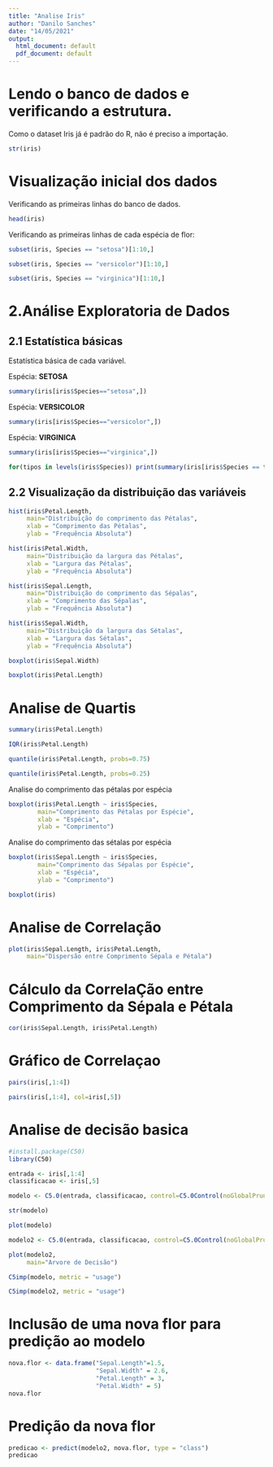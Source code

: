 ```yaml
---
title: "Analise Iris"
author: "Danilo Sanches"
date: "14/05/2021"
output:
  html_document: default
  pdf_document: default
---
```


# Lendo o banco de dados e verificando a estrutura.
Como o dataset Iris já é padrão do R, não é preciso a importação.

```r
str(iris)
```
# Visualização inicial dos dados

Verificando as primeiras linhas do banco de dados.
```r
head(iris)
```

Verificando as primeiras linhas de cada espécia de flor:
```r
subset(iris, Species == "setosa")[1:10,]
```

```r
subset(iris, Species == "versicolor")[1:10,]
```


```r
subset(iris, Species == "virginica")[1:10,]
```


# 2.Análise Exploratoria de Dados

## 2.1 Estatística básicas

Estatística básica de cada variável.

Espécia: **SETOSA**
```r
summary(iris[iris$Species=="setosa",])
```


Espécia: **VERSICOLOR**
```r
summary(iris[iris$Species=="versicolor",])
```

Espécia: **VIRGINICA**
```r
summary(iris[iris$Species=="virginica",])
```


```r
for(tipos in levels(iris$Species)) print(summary(iris[iris$Species == tipos,]))
```


## 2.2 Visualização da  distribuição das variáveis
```r
hist(iris$Petal.Length,
     main="Distribuição do comprimento das Pétalas",
     xlab = "Comprimento das Pétalas",
     ylab = "Frequência Absoluta")
```


```r
hist(iris$Petal.Width,
     main="Distribuição da largura das Pétalas",
     xlab = "Largura das Pétalas",
     ylab = "Frequência Absoluta")
```


```r
hist(iris$Sepal.Length,
     main="Distribuição do comprimento das Sépalas",
     xlab = "Comprimento das Sépalas",
     ylab = "Frequência Absoluta")
```


```r
hist(iris$Sepal.Width,
     main="Distribuição da largura das Sétalas",
     xlab = "Largura das Sétalas",
     ylab = "Frequência Absoluta")
```


```r
boxplot(iris$Sepal.Width)
```



```r
boxplot(iris$Petal.Length)
```

# Analise de Quartis

```r
summary(iris$Petal.Length)
```

```r
IQR(iris$Petal.Length)
```

```r
quantile(iris$Petal.Length, probs=0.75)
```

```r
quantile(iris$Petal.Length, probs=0.25)
```


Analise do comprimento das pétalas por espécia
```r
boxplot(iris$Petal.Length ~ iris$Species,
        main="Comprimento das Pétalas por Espécie",
        xlab = "Espécia",
        ylab = "Comprimento")
```


Analise do comprimento das sétalas por espécia
```r
boxplot(iris$Sepal.Length ~ iris$Species,
        main="Comprimento das Sépalas por Espécie",
        xlab = "Espécia",
        ylab = "Comprimento")
```


```r
boxplot(iris)
```


# Analise de Correlação
```r
plot(iris$Sepal.Length, iris$Petal.Length,
     main="Dispersão entre Comprimento Sépala e Pétala")
```
# Cálculo da CorrelaÇão entre Comprimento da Sépala e Pétala
```r
cor(iris$Sepal.Length, iris$Petal.Length)
```

# Gráfico de Correlaçao
```r
pairs(iris[,1:4])
```

```r
pairs(iris[,1:4], col=iris[,5])
```


# Analise de decisão basica
```r
#install.package(C50)
library(C50)
```


```r
entrada <- iris[,1:4]
classificacao <- iris[,5]

modelo <- C5.0(entrada, classificacao, control=C5.0Control(noGlobalPruning = TRUE, minCases = 1))
```


```r
str(modelo)
```

```r
plot(modelo)
```


```r
modelo2 <- C5.0(entrada, classificacao, control=C5.0Control(noGlobalPruning = FALSE))
```

```r
plot(modelo2,
     main="Arvore de Decisão")
```

```r
C5imp(modelo, metric = "usage")
```



```r
C5imp(modelo2, metric = "usage")
```


# Inclusão de uma nova flor para predição ao modelo
```r
nova.flor <- data.frame("Sepal.Length"=1.5, 
                        "Sepal.Width" = 2.6,
                        "Petal.Length" = 3,
                        "Petal.Width" = 5)
nova.flor
```


# Predição da nova flor
```r
predicao <- predict(modelo2, nova.flor, type = "class")
predicao
```


















